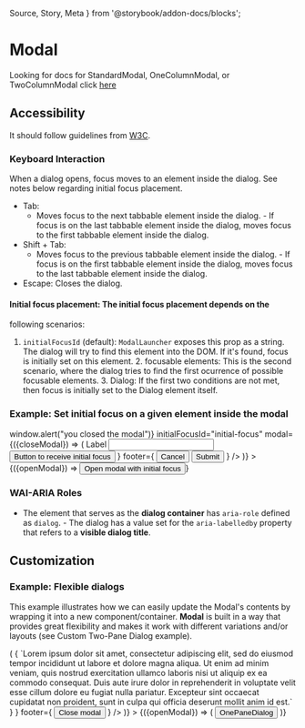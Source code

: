 Source, Story, Meta } from '@storybook/addon-docs/blocks';



<Meta title='components|Modal' />

# Modal

Looking for docs for StandardModal, OneColumnModal, or TwoColumnModal click
[here](https://deploy-preview-389--wonder-blocks.netlify.com/#modal)

## Accessibility

It should follow guidelines from
[W3C](https://www.w3.org/TR/wai-aria-practices/#dialog_modal).

### Keyboard Interaction

When a dialog opens, focus moves to an element inside the dialog. See notes
below regarding initial focus placement.

- Tab:
    - Moves focus to the next tabbable element inside the dialog. - If focus is
    on the last tabbable element inside the dialog, moves focus to the first
    tabbable element inside the dialog.
- Shift + Tab:
    - Moves focus to the previous tabbable element inside the dialog. - If focus
    is on the first tabbable element inside the dialog, moves focus to the last
    tabbable element inside the dialog.
- Escape: Closes the dialog.

#### Initial focus placement: The initial focus placement depends on the
following scenarios:

1. `initialFocusId` (default): `ModalLauncher` exposes this prop as a string.
The dialog will try to find this element into the DOM. If it's found, focus is
initially set on this element. 2. focusable elements: This is the second
scenario, where the dialog tries to find the first ocurrence of possible
focusable elements. 3. Dialog: If the first two conditions are not met, then
focus is initially set to the Dialog element itself.

### Example: Set initial focus on a given element inside the modal

<Preview>
    <Story name="with initial focus">
        <ModalLauncher
            onClose={() => window.alert("you closed the modal")}
            initialFocusId="initial-focus"
            modal={({closeModal}) => (
                <OnePaneDialog
                    title="Single-line title"
                    content={
                        <View>
                            <View>
                                <label>Label</label>
                                <input type="text" />
                                <Strut size={Spacing.medium} />
                                <Button id="initial-focus">
                                    Button to receive initial focus
                                </Button>
                            </View>
                        </View>
                    }
                    footer={
                        <React.Fragment>
                            <Button kind="tertiary" onClick={closeModal}>
                                Cancel
                            </Button>
                            <Strut size={Spacing.medium} />
                            <Button>
                                Submit
                            </Button>
                        </React.Fragment>
                    }
                />
            )}
        >
            {({openModal}) => <Button onClick={openModal}>Open modal with initial focus</Button>}
        </ModalLauncher>
    </Story>
</Preview>

### WAI-ARIA Roles
- The element that serves as the **dialog container** has `aria-role` defined as
`dialog`. - The dialog has a value set for the `aria-labelledby` property that
refers to a **visible dialog title**.

## Customization

### Example: Flexible dialogs

This example illustrates how we can easily update the Modal's contents by
wrapping it into a new component/container. **Modal** is built in a way that
provides great flexibility and makes it work with different variations and/or
layouts (see Custom Two-Pane Dialog example).

<Preview>
    <Story name="flexible dialogs">
        <ModalLauncher
            modal={({closeModal}) => (
                <OnePaneDialog
                    title="Title"
                    subtitle="You're reading the subtitle!"
                    content={
                        <View>
                            <Body tag="p">
                                {
                                    `Lorem ipsum dolor sit amet, consectetur
                                    adipiscing elit, sed do eiusmod tempor
                                    incididunt ut labore et dolore magna aliqua.
                                    Ut enim ad minim veniam, quis nostrud
                                    exercitation ullamco laboris nisi ut aliquip
                                    ex ea commodo consequat. Duis aute irure
                                    dolor in reprehenderit in voluptate velit
                                    esse cillum dolore eu fugiat nulla pariatur.
                                    Excepteur sint occaecat cupidatat non
                                    proident, sunt in culpa qui officia deserunt
                                    mollit anim id est.`
                                }
                            </Body>
                        </View>
                    }
                    footer={
                        <Button onClick={closeModal}>Close modal</Button>
                    }
                />
            )}
        >
            {({openModal}) => (
                <Button onClick={openModal}>OnePaneDialog</Button>
            )}
        </ModalLauncher>
    </Story>
</Preview>

